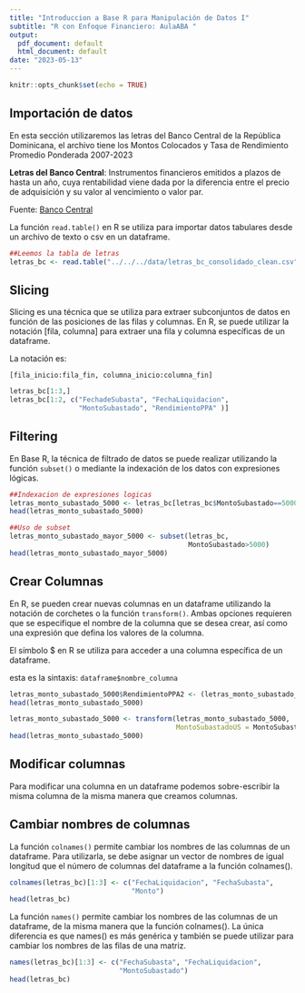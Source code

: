 ```yaml
---
title: "Introduccion a Base R para Manipulación de Datos I"
subtitle: "R con Enfoque Financiero: AulaABA "
output:
  pdf_document: default
  html_document: default
date: "2023-05-13"
---
```


```r
knitr::opts_chunk$set(echo = TRUE)
```

## Importación de datos

En esta sección utilizaremos las letras del Banco Central de la República Dominicana, el archivo tiene los Montos Colocados y Tasa de Rendimiento Promedio Ponderada 2007-2023

**Letras del Banco Central**: Instrumentos financieros emitidos a plazos de hasta un año, cuya rentabilidad viene dada por la diferencia entre el precio de adquisición y su valor al vencimiento o valor par.

Fuente: [Banco Central](https://cdn.bancentral.gov.do/documents/instrumentos-de-inversion/instrumentos-operaciones-de-mercado-abierto/documents/letras_bc_consolidado.xlsx?v=1684020088887)

La función `read.table()` en R se utiliza para importar datos tabulares desde un archivo de texto o csv en un dataframe.

```r
##Leemos la tabla de letras
letras_bc <- read.table("../../../data/letras_bc_consolidado_clean.csv")
```

## Slicing

Slicing es una técnica que se utiliza para extraer subconjuntos de datos en función de las posiciones de las filas y columnas. En R, se puede utilizar la notación [fila, columna] para extraer una fila y columna específicas de un dataframe.

La notación es:

`[fila_inicio:fila_fin, columna_inicio:columna_fin]`

```r
letras_bc[1:3,]
letras_bc[1:2, c("FechadeSubasta", "FechaLiquidacion", 
                 "MontoSubastado", "RendimientoPPA" )]
```

## Filtering

En Base R, la técnica de filtrado de datos se puede realizar utilizando la función `subset()` o mediante la indexación de los datos con expresiones lógicas.

```r
##Indexacion de expresiones logicas
letras_monto_subastado_5000 <- letras_bc[letras_bc$MontoSubastado==5000, ]
head(letras_monto_subastado_5000)

```

```r
##Uso de subset
letras_monto_subastado_mayor_5000 <- subset(letras_bc,
                                            MontoSubastado>5000)
head(letras_monto_subastado_mayor_5000)
```

## Crear Columnas

En R, se pueden crear nuevas columnas en un dataframe utilizando la notación de corchetes o la función `transform()`. Ambas opciones requieren que se especifique el nombre de la columna que se desea crear, así como una expresión que defina los valores de la columna.

El símbolo \$ en R se utiliza para acceder a una columna específica de un dataframe.

esta es la sintaxis: `dataframe$nombre_columna`

```r

letras_monto_subastado_5000$RendimientoPPA2 <- (letras_monto_subastado_5000$RendimientoPPA *100)
head(letras_monto_subastado_5000)

letras_monto_subastado_5000 <- transform(letras_monto_subastado_5000,
                                         MontoSubastadoUS = MontoSubastado*56)
head(letras_monto_subastado_5000)
```

## Modificar columnas

Para modificar una columna en un dataframe podemos sobre-escribir la misma columna de la misma manera que creamos columnas.

## Cambiar nombres de columnas

La función `colnames()` permite cambiar los nombres de las columnas de un dataframe. Para utilizarla, se debe asignar un vector de nombres de igual longitud que el número de columnas del dataframe a la función colnames().

```r
colnames(letras_bc)[1:3] <- c("FechaLiquidacion", "FechaSubasta", 
                              "Monto")
head(letras_bc)
```

La función `names()` permite cambiar los nombres de las columnas de un dataframe, de la misma manera que la función colnames(). La única diferencia es que names() es más genérica y también se puede utilizar para cambiar los nombres de las filas de una matriz.

```r
names(letras_bc)[1:3] <- c("FechaSubasta", "FechaLiquidacion",
                           "MontoSubastado")
head(letras_bc)
```
